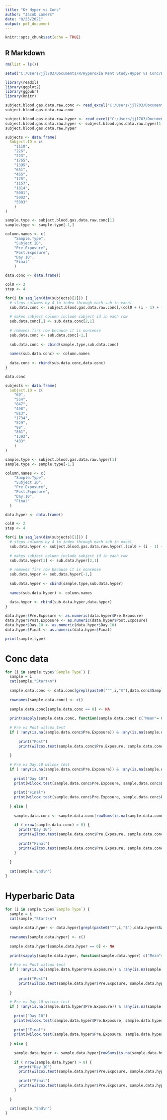 ```yaml
---
title: "K+ Hyper vs Conc"
author: "Jacob Lamers"
date: "8/23/2021"
output: pdf_document
---
```


```r
knitr::opts_chunk$set(echo = TRUE)
```

## R Markdown

```r

rm(list = ls())

setwd("C:/Users/jjl703/Documents/R/Hyperoxia Kent Study/Hyper vs Conc/Blood Gas")

library(readxl)
library(ggplot2)
library(ggpubr)
library(knitr)

```

```r

subject.blood.gas.data.raw.conc <- read_excel("C:/Users/jjl703/Documents/R/Hyperoxia Kent Study/Conc/Blood Gas/Blood Gas Conc.xlsx",1)
subject.blood.gas.data.raw.conc

subject.blood.gas.data.raw.hyper <- read_excel("C:/Users/jjl703/Documents/R/Hyperoxia Kent Study/Hyperbaric Arm/BloodGas/Blood Gas Analysis Jake.xlsx",3)
subject.blood.gas.data.raw.hyper <- subject.blood.gas.data.raw.hyper[1:38,]
subject.blood.gas.data.raw.hyper

```

```r

subjects <- data.frame(
  Subject.ID = c(
    "1118",
    "226",
    "223",
    "1765",
    "1395",
    "651",
    "455",
    "178",
    "1157",
    "1814",
    "5001",
    "5002",
    "5003"
    )
)

sample.type <- subject.blood.gas.data.raw.conc[1]
sample.type <- sample.type[-1,]

column.names <- c(
    "Sample.Type",
    "Subject.ID",
    "Pre.Exposure",
    "Post.Exposure",
    "Day.10",
    "Final"
    )

data.conc <- data.frame()

col0 <- 2
step <- 4

for(i in seq_len(dim(subjects)[1])) {
  # steps columns by 4 to index through each sub in excel
  sub.data.conc <- subject.blood.gas.data.raw.conc[,(col0 + (i - 1) + (step * (i - 1))):(col0 + (i - 1) + (step * i))]
  
  # makes subject column include subject id in each row
  sub.data.conc[1] <- sub.data.conc[2,1]
  
  # removes firs row because it is nonsense
  sub.data.conc <- sub.data.conc[-1,]
  
  sub.data.conc <- cbind(sample.type,sub.data.conc)
  
  names(sub.data.conc) <- column.names
  
  data.conc <- rbind(sub.data.conc,data.conc)
}

data.conc

```

```r

subjects <- data.frame(
  Subject.ID = c(
    "69",
    "554",
    "847",
    "498",
    "813",
    "1734",
    "529",
    "98",
    "861",
    "1392",
    "433"
    )
)

sample.type <- subject.blood.gas.data.raw.hyper[1]
sample.type <- sample.type[-1,]

column.names <- c(
    "Sample.Type",
    "Subject.ID",
    "Pre.Exposure",
    "Post.Exposure",
    "Day.10",
    "Final"
  )

data.hyper <- data.frame()

col0 <- 2
step <- 4

for(i in seq_len(dim(subjects)[1])) {
  # steps columns by 4 to index through each sub in excel
  sub.data.hyper <- subject.blood.gas.data.raw.hyper[,(col0 + (i - 1) + (step * (i - 1))):(col0 + (i - 1) + (step * i))]
  
  # makes subject column include subject id in each row
  sub.data.hyper[1] <- sub.data.hyper[2,1]
  
  # removes firs row because it is nonsense
  sub.data.hyper <- sub.data.hyper[-1,]
  
  sub.data.hyper <- cbind(sample.type,sub.data.hyper)
  
  names(sub.data.hyper) <- column.names
  
  data.hyper <- rbind(sub.data.hyper,data.hyper)
}

data.hyper$Pre.Exposure <- as.numeric(data.hyper$Pre.Exposure)
data.hyper$Post.Exposure <- as.numeric(data.hyper$Post.Exposure)
data.hyper$Day.10 <- as.numeric(data.hyper$Day.10)
data.hyper$Final <- as.numeric(data.hyper$Final)

print(sample.type)

```

# Conc data

```r

for (i in sample.type$`Sample Type`) {
  sample = i
  cat(sample,"Start\n")
  
  sample.data.conc <- data.conc[grepl(paste0("^",i,"$"),data.conc$Sample.Type),][c(-1,-2)]
  
  rownames(sample.data.conc) <- c()
  
  sample.data.conc[sample.data.conc == 0] <- NA
  
  print(sapply(sample.data.conc, function(sample.data.conc) c("Mean"= mean(sample.data.conc,na.rm=TRUE),"Stand dev" = sd(sample.data.conc,na.rm=TRUE))))
  
  # Pre vs Post wilcox test
  if ( !any(is.na(sample.data.conc$Pre.Exposure)) & !any(is.na(sample.data.conc$Post.Exposure)) ) {
    
      print("Post")
      print(wilcox.test(sample.data.conc$Pre.Exposure, sample.data.conc$Post.Exposure, paired = TRUE, alternative = "two.sided",exact=FALSE))
    
  }
  
  # Pre vs Day.10 wilcox test
  if ( !any(is.na(sample.data.conc$Pre.Exposure)) & !any(is.na(sample.data.conc$Day.10)) ) {
    
    print("Day 10")
    print(wilcox.test(sample.data.conc$Pre.Exposure, sample.data.conc$Day.10, paired = TRUE, alternative = "two.sided",exact=FALSE))
    
    print("Final")
    print(wilcox.test(sample.data.conc$Pre.Exposure, sample.data.conc$Final, paired = TRUE, alternative = "two.sided",exact=FALSE))
    
  } else {
    
    sample.data.conc <- sample.data.conc[rowSums(is.na(sample.data.conc)) == 0, ]
    
    if ( nrow(sample.data.conc) > 0) {
      print("Day 10")
      print(wilcox.test(sample.data.conc$Pre.Exposure, sample.data.conc$Day.10, paired = TRUE, alternative = "two.sided",exact=FALSE))
      
      print("Final")
      print(wilcox.test(sample.data.conc$Pre.Exposure, sample.data.conc$Final, paired = TRUE, alternative = "two.sided",exact=FALSE))
    }
    
  }
  
  cat(sample,"End\n")
}

```

# Hyperbaric Data

```r

for (i in sample.type$`Sample Type`) {
  sample = i
  cat(sample,"Start\n")
  
  sample.data.hyper <- data.hyper[grepl(paste0("^",i,"$"),data.hyper$Sample.Type),][c(-1,-2)]
  
  rownames(sample.data.hyper) <- c()
  
  sample.data.hyper[sample.data.hyper == 0] <- NA
  
  print(sapply(sample.data.hyper, function(sample.data.hyper) c("Mean"= mean(sample.data.hyper,na.rm=TRUE),"Stand dev" = sd(sample.data.hyper,na.rm=TRUE))))
  
  # Pre vs Post wilcox test
  if ( !any(is.na(sample.data.hyper$Pre.Exposure)) & !any(is.na(sample.data.hyper$Post.Exposure)) ) {
    
      print("Post")
      print(wilcox.test(sample.data.hyper$Pre.Exposure, sample.data.hyper$Post.Exposure, paired = TRUE, alternative = "two.sided",exact=FALSE))
    
  }
  
  # Pre vs Day.10 wilcox test
  if ( !any(is.na(sample.data.hyper$Pre.Exposure)) & !any(is.na(sample.data.hyper$Day.10)) ) {
    
    print("Day 10")
    print(wilcox.test(sample.data.hyper$Pre.Exposure, sample.data.hyper$Day.10, paired = TRUE, alternative = "two.sided",exact=FALSE))
    
    print("Final")
    print(wilcox.test(sample.data.hyper$Pre.Exposure, sample.data.hyper$Final, paired = TRUE, alternative = "two.sided",exact=FALSE))
    
  } else {
    
    sample.data.hyper <- sample.data.hyper[rowSums(is.na(sample.data.hyper)) == 0, ]
    
    if ( nrow(sample.data.hyper) > 0) {
      print("Day 10")
      print(wilcox.test(sample.data.hyper$Pre.Exposure, sample.data.hyper$Day.10, paired = TRUE, alternative = "two.sided",exact=FALSE))
      
      print("Final")
      print(wilcox.test(sample.data.hyper$Pre.Exposure, sample.data.hyper$Final, paired = TRUE, alternative = "two.sided",exact=FALSE))
    }
    
  }
  
  cat(sample,"End\n")
}


```

